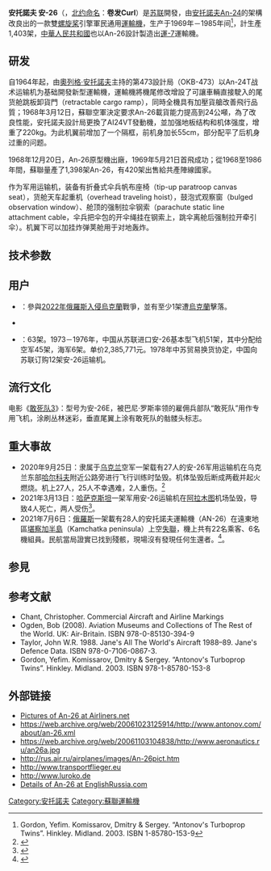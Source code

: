 {{NoteTA
|1=zh-tw:安托諾夫;zh-cn:安东诺夫;
|2=zh-tw:An-;zh-cn:安-;
}}
{{infobox Aircraft
 |name = 安-26
 |type = 战术[[運輸機|運輸機]]
 |manufacturer = {{USSR}}[[安东诺夫设计局|安东诺夫设计局]]
 |image = File:An-26 Niµ Nishava Serbien Marko Stojkovic IMG 2634-1-2.jpg
 |caption = [[塞尔维亚空防军|塞尔维亚空防军]]的安-26
 |designer = {{USSR}}[[安东诺夫设计局|安东诺夫设计局]]
 |first flight = 1969年5月21日<ref name = "Gordon An-24"/>
 |introduced =1968年7月 
 |retired =
 |produced =  1969年－1986年
 |number built = 1,403架
 |status =
 |unit cost =
 |primary user =
 |more users =
 |developed from = [[安-24|安-24]]
 |variants with their own articles =  [[安-32|安-32]]
}}
'''安托諾夫 安-26'''（{{lang-uk|'''Антонов Ан-26'''}}，[[北约命名|北约命名]]：'''卷发Curl'''）是[[苏联|苏联]]開發，由[[安托諾夫An-24|安托諾夫An-24]]的架構改良出的一款雙[[涡轮螺旋桨发动机|螺旋桨]]引擎軍民通用[[運輸機|運輸機]]，生产于1969年－1985年间<ref name = "Gordon An-24">Gordon, Yefim. Komissarov, Dmitry & Sergey. “Antonov's Turboprop Twins”. Hinkley. Midland. 2003. ISBN 1-85780-153-9</ref>，計生產1,403架，[[中華人民共和國|中華人民共和國]]也以An-26設計製造出[[運-7|運-7]]運輸機。

== 研发 ==
自1964年起，由[[奧列格·安托諾夫|奧列格·安托諾夫]]主持的第473設計局（OKB-473）以An-24T战术运输机为基础開發新型運輸機，運輸機將機尾修改增設了可讓車輛直接駛入的尾货舱跳板卸貨門（retractable cargo ramp），同時全機具有加壓貨艙改善飛行品質；1968年3月12日，蘇聯空軍決定要求An-26載貨能力提高到24公噸，為了改良性能，安托諾夫設計局更換了AI24VT發動機，並加强地板结构和机体强度，增重了220kg。为此机翼前增加了一个隔框，前机身加长55cm，部分配平了后机身过重的问题。

1968年12月20日，An-26原型機出廠，1969年5月21日首飛成功；從1968至1986年間，蘇聯量產了1,398架An-26，有420架出售給共產陣線國家。

作为军用运输机，装备有折叠式伞兵帆布座椅（tip-up paratroop canvas seat），货舱天车起重机（overhead traveling hoist），鼓泡式观察窗（bulged observation window）、舱顶的强制拉伞钢索（parachute static line attachment cable，伞兵把伞包的开伞绳挂在钢索上，跳伞离舱后强制拉开牵引伞）。机翼下可以加挂炸弹荚舱用于对地轰炸。

==技术参数== 
{{aircraft specifications
|plane or copter?=plane
|jet or prop?=prop
|ref=Jane's All The World's Aircraft 1988–89<ref name="Janes 88 p222-3">Taylor (1988), pp. 222—223.</ref>
|crew= 5（2 飛行員, 1 無線電操作員, 1 飛行工程師, 1 領航員） 
|capacity=40 passengers
|payload main=5,500 kg
|payload alt=12,125 lb
|length main=23.80 m
|length alt=78 ft 1 in
|span main=29.20 m
|span alt=95 ft 9½ in
|height main=8.58 m
|height alt=28 ft 1½ in
|area main=74.98 m²
|area alt=807 ft²
|airfoil=
|empty weight main=15,020 kg
|empty weight alt=33,113 lb
|loaded weight main=
|loaded weight alt=
|useful load main=
|useful load alt=
|max takeoff weight main=24,000 kg
|max takeoff weight alt=52,911 lb
|engine (prop)=[[Progress_AI-24|Progress AI-24]]VT
|type of prop=[[涡桨|涡桨]]
|number of props=2
|power main=2,103 kW
|power alt=2,820 ehp
|more general=（加上位于右发动机短舱内的一台[[图曼斯基|图曼斯基]]Ru-19-A300型7.85 kN小型涡喷发动机作为辅助动力
|max speed main=
|max speed alt=
|cruise speed main=440 km/h
|cruise speed alt=237 knots, 273 mph
|never exceed speed main=
|never exceed speed alt=
|stall speed main=
|stall speed alt=
|range main=2,500 km 
|range alt=1,376 nmi, 1,584 mi
|range more=with maximum fuel; 1,100 km (594 nmi, 683 mi) with maximum payload
|ceiling main=7,500 m
|ceiling alt= 24,600 ft
|climb rate main=8.0 m/s
|climb rate alt=1,575 ft/min
|loading main=
|loading alt=
|power/mass main=
|power/mass alt=
}}
==用户==
*{{RUS}}：參與[[2022年俄羅斯入侵烏克蘭|2022年俄羅斯入侵烏克蘭]]戰爭，並有至少1架遭[[烏克蘭|烏克蘭]]擊落。
*{{flag|印度}}
*{{PRC}}：63架。1973－1976年，中国从苏联进口安-26基本型飞机51架，其中分配给空军45架，海军6架。单价2,385,771元。1978年中苏贸易换货协定，中国向苏联订购12架安-26运输机。

== 流行文化 ==
<references group="note"/>电影《[[敢死队3|敢死队3]]》：型号为安-26E，被巴尼·罗斯率领的雇佣兵部队“敢死队”用作专用飞机，涂刷丛林迷彩，垂直尾翼上涂有敢死队的骷髅头标志。

== 重大事故 ==
*2020年9月25日：隶属于[[乌克兰|乌克兰]]空军一架载有27人的安-26军用运输机在乌克兰东部[[哈尔科夫|哈尔科夫]]附近公路旁进行飞行训练时坠毁。机体坠毁后断成两截并起火燃烧。机上27人，25人不幸遇难，2人重伤。<ref>{{cite news |author1=腾讯 |title=乌军一架安-26运输机坠毁，机上27人仅2人存活，泽连斯基下令彻查 |url=https://new.qq.com/omn/20200926/20200926A08Q0500.html}}</ref>
*2021年3月13日：[[哈萨克斯坦|哈萨克斯坦]]一架军用安-26运输机在[[阿拉木图|阿拉木图]]机场坠毁，导致4人死亡，两人受伤<ref>{{cite news |title=哈萨克斯坦一军用运输机坠毁 4人死亡 |url=https://world.huanqiu.com/article/42IXNp0j0A3}}</ref>。
*2021年7月6日：[[俄羅斯|俄羅斯]]一架載有28人的安托諾夫運輸機（AN-26）在遠東地區[[堪察加半島|堪察加半島]]（Kamchatka peninsula）上空[[彼得罗巴甫洛夫斯克-堪察加航空251号班机空难_(2021年)|失聯]]，機上共有22名乘客、6名機組員。民航當局證實已找到殘骸，現場沒有發現任何生還者。<ref>{{cite news |title=俄羅斯失聯客機墜海　尋獲殘骸28人全數罹難 |url=https://tw.appledaily.com/international/20210706/A7VSXY2KE5AM3OQLDP77KIOO4E/ |accessdate=2021-07-06 |archive-date=2021-07-11 |archive-url=https://web.archive.org/web/20210711120443/https://tw.appledaily.com/international/20210706/A7VSXY2KE5AM3OQLDP77KIOO4E/ |dead-url=no }}</ref>。

==参見==
{{portal box|军事}}
{{aircontent
|see also=
* [[安-24|安-24]]
* [[安-32|安-32]]
* {{tsl|en|Antonov/Taqnia An-132|安-132}}
|similar aircraft=
* [[運-7|運-7]]
* [[伊爾-112|伊爾-112]]
* [[G.222運輸機|G.222]]
* [[CN-235运输机|CN-235]]
* [[C-295运输机|C-295]]
* {{tsl|en|C-8 Buffalo|C-8}}
}}

==参考文献==
{{refbegin}}
* Chant, Christopher. Commercial Aircraft and Airline Markings
* Ogden, Bob (2008). Aviation Museums and Collections of The Rest of the World. UK: Air-Britain. ISBN 978-0-85130-394-9
* Taylor, John W.R. 1988. Jane's All The World's Aircraft 1988–89. Jane's Defence Data. ISBN 978-0-7106-0867-3.
* Gordon, Yefim. Komissarov, Dmitry & Sergey. “Antonov's Turboprop Twins”. Hinkley. Midland. 2003. ISBN 978-1-85780-153-8
{{refend}}
{{reflist}}
== 外部链接 ==
{{Commons|Antonov An-26}}
*[http://www.airliners.net/search/photo.search?aircraft_genericsearch=Antonov%20An-26&distinct_entry=true Pictures of An-26 at Airliners.net] {{Wayback|url=http://www.airliners.net/search/photo.search?aircraft_genericsearch=Antonov%20An-26&distinct_entry=true |date=20150416083943 }}
* https://web.archive.org/web/20061023125914/http://www.antonov.com/about/an-26.xml
* https://web.archive.org/web/20061103104838/http://www.aeronautics.ru/an26a.jpg
* http://rus.air.ru/airplanes/images/An-26pict.htm {{Wayback|url=http://rus.air.ru/airplanes/images/An-26pict.htm |date=20181006221126 }}
* http://www.transportflieger.eu {{Wayback|url=http://www.transportflieger.eu/ |date=20210117100019 }}
* http://www.luroko.de {{Wayback|url=http://www.luroko.de/ |date=20201129161229 }}
* [http://englishrussia.com/2011/11/28/workhorse-of-russian-aviation-an-26b/#more-79474 Details of An-26 at EnglishRussia.com] {{Wayback|url=http://englishrussia.com/2011/11/28/workhorse-of-russian-aviation-an-26b/#more-79474 |date=20201008061646 }}

{{Antonov}}

{{Authority control}}
[[Category:安托諾夫|Category:安托諾夫]]
[[Category:蘇聯運輸機|Category:蘇聯運輸機]]